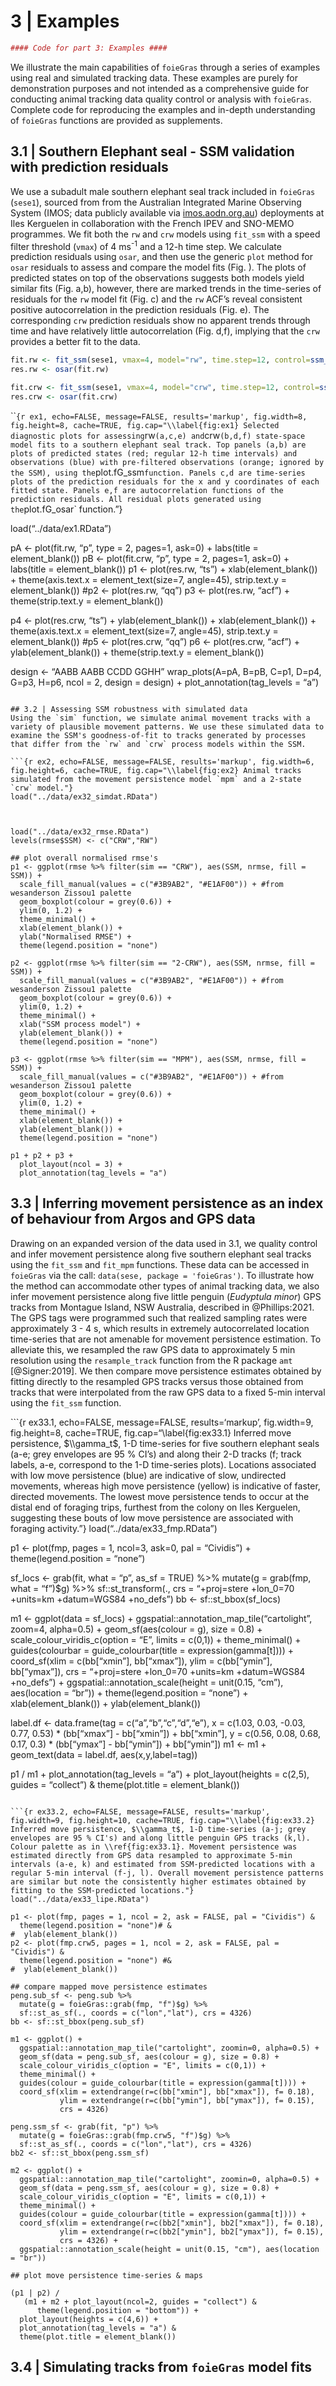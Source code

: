 # 3 | Examples

```r
#### Code for part 3: Examples ####
```
We illustrate the main capabilities of `foieGras` through a series of examples using real and simulated tracking data. These examples are purely for demonstration purposes and not intended as a comprehensive guide for conducting animal tracking data quality control or analysis with `foieGras`. Complete code for reproducing the examples and in-depth understanding of `foieGras` functions are provided as supplements.

## 3.1 | Southern Elephant seal - SSM validation with prediction residuals
We use a subadult male southern elephant seal track included in `foieGras` (`sese1`), sourced from from the Australian Integrated Marine Observing System (IMOS; data publicly available via [imos.aodn.org.au](http://imos.aodn.org.au)) deployments at Iles Kerguelen in collaboration with the French IPEV and SNO-MEMO programmes. We fit both the `rw` and `crw` models using `fit_ssm` with a speed filter threshold (`vmax`) of 4 ms^-1^ and a 12-h time step. We calculate prediction residuals using `osar`, and then use the generic `plot` method for `osar` residuals to assess and compare the model fits (Fig. \ref{fig:ex1}). The plots of predicted states on top of the observations suggests both models yield similar fits (Fig. \ref{fig:ex1}a,b), however, there are marked trends in the time-series of residuals for the `rw` model fit (Fig. \ref{fig:ex1}c) and the `rw` ACF's reveal consistent positive autocorrelation in the prediction residuals (Fig. \ref{fig:ex1}e). The corresponding `crw` prediction residuals show no apparent trends through time and have relatively little autocorrelation (Fig. \ref{fig:ex1}d,f), implying that the `crw` provides a better fit to the data.

```r
fit.rw <- fit_ssm(sese1, vmax=4, model="rw", time.step=12, control=ssm_control(verbose=0))
res.rw <- osar(fit.rw)

fit.crw <- fit_ssm(sese1, vmax=4, model="crw", time.step=12, control=ssm_control(verbose=0))
res.crw <- osar(fit.crw)
```

```{r ex1, echo=FALSE, message=FALSE, results='markup', fig.width=8, fig.height=8, cache=TRUE, fig.cap="\\label{fig:ex1} Selected diagnostic plots for assessing `rw` (a,c,e) and `crw` (b,d,f) state-space model fits to a southern elephant seal track. Top panels (a,b) are plots of predicted states (red; regular 12-h time intervals) and observations (blue) with pre-filtered observations (orange; ignored by the SSM), using the `plot.fG_ssm` function. Panels c,d are time-series plots of the prediction residuals for the x and y coordinates of each fitted state. Panels e,f are autocorrelation functions of the prediction residuals. All residual plots generated using the `plot.fG_osar` function."}

load("../data/ex1.RData")

pA <- plot(fit.rw, "p", type = 2, pages=1, ask=0) + 
  labs(title = element_blank())
pB <- plot(fit.crw, "p", type = 2, pages=1, ask=0) + 
  labs(title = element_blank())
p1 <- plot(res.rw, "ts") + 
  xlab(element_blank()) + 
  theme(axis.text.x = element_text(size=7, angle=45), 
        strip.text.y = element_blank())
#p2 <- plot(res.rw, "qq")
p3 <- plot(res.rw, "acf") + 
  theme(strip.text.y = element_blank())

p4 <- plot(res.crw, "ts") + 
  ylab(element_blank()) + 
  xlab(element_blank()) + 
  theme(axis.text.x = element_text(size=7, angle=45), 
        strip.text.y = element_blank())
#p5 <- plot(res.crw, "qq")
p6 <- plot(res.crw, "acf") + 
  ylab(element_blank()) + 
  theme(strip.text.y = element_blank())

design <- "AABB
           AABB
           CCDD
           GGHH"
wrap_plots(A=pA, B=pB, C=p1, D=p4, G=p3, H=p6, ncol = 2, design = design) + 
  plot_annotation(tag_levels = "a")
```

## 3.2 | Assessing SSM robustness with simulated data
Using the `sim` function, we simulate animal movement tracks with a variety of plausible movement patterns. We use these simulated data to examine the SSM's goodness-of-fit to tracks generated by processes that differ from the `rw` and `crw` process models within the SSM. 

```{r ex2, echo=FALSE, message=FALSE, results='markup', fig.width=6, fig.height=6, cache=TRUE, fig.cap="\\label{fig:ex2} Animal tracks simulated from the movement persistence model `mpm` and a 2-state `crw` model."}
load("../data/ex32_simdat.RData")



load("../data/ex32_rmse.RData")
levels(rmse$SSM) <- c("CRW","RW")

## plot overall normalised rmse's
p1 <- ggplot(rmse %>% filter(sim == "CRW"), aes(SSM, nrmse, fill = SSM)) + 
  scale_fill_manual(values = c("#3B9AB2", "#E1AF00")) + #from wesanderson Zissou1 palette 
  geom_boxplot(colour = grey(0.6)) + 
  ylim(0, 1.2) +
  theme_minimal() + 
  xlab(element_blank()) +
  ylab("Normalised RMSE") +
  theme(legend.position = "none")

p2 <- ggplot(rmse %>% filter(sim == "2-CRW"), aes(SSM, nrmse, fill = SSM)) + 
  scale_fill_manual(values = c("#3B9AB2", "#E1AF00")) + #from wesanderson Zissou1 palette 
  geom_boxplot(colour = grey(0.6)) + 
  ylim(0, 1.2) +
  theme_minimal() + 
  xlab("SSM process model") +
  ylab(element_blank()) +
  theme(legend.position = "none")

p3 <- ggplot(rmse %>% filter(sim == "MPM"), aes(SSM, nrmse, fill = SSM)) + 
  scale_fill_manual(values = c("#3B9AB2", "#E1AF00")) + #from wesanderson Zissou1 palette 
  geom_boxplot(colour = grey(0.6)) + 
  ylim(0, 1.2) +
  theme_minimal() + 
  xlab(element_blank()) +
  ylab(element_blank()) +
  theme(legend.position = "none")

p1 + p2 + p3 +
  plot_layout(ncol = 3) +
  plot_annotation(tag_levels = "a")

```


## 3.3 | Inferring movement persistence as an index of behaviour from Argos and GPS data
Drawing on an expanded version of the data used in 3.1, we quality control and infer movement persistence along five southern elephant seal tracks using the `fit_ssm` and `fit_mpm` functions. These data can be accessed in `foieGras` via the call: `data(sese, package = 'foieGras')`. To illustrate how the method can accommodate other types of animal tracking data, we also infer movement persistence along five little penguin (*Eudyptula minor*) GPS tracks from Montague Island, NSW Australia, described in @Phillips:2021. The GPS tags were programmed such that realized sampling rates were approximately 3 - 4 s, which results in extremely autocorrelated location time-series that are not amenable for movement persistence estimation. To alleviate this, we resampled the raw GPS data to approximately 5 min resolution using the `resample_track` function from the R package `amt` [@Signer:2019]. We then compare move persistence estimates obtained by fitting directly to the resampled GPS tracks versus those obtained from tracks that were interpolated from the raw GPS data to a fixed 5-min interval using the `fit_ssm` function.

 

```{r ex33.1, echo=FALSE, message=FALSE, results='markup', fig.width=9, fig.height=8, cache=TRUE, fig.cap="\\label{fig:ex33.1} Inferred move persistence, $\\gamma_t$, 1-D time-series for five southern elephant seals (a-e; grey envelopes are 95 % CI's) and along their 2-D tracks (f; track labels, a-e, correspond to the 1-D time-series plots). Locations associated with low move persistence (blue) are indicative of slow, undirected movements, whereas high move persistence (yellow) is indicative of faster, directed movements. The lowest move persistence tends to occur at the distal end of foraging trips, furthest from the colony on Iles Kerguelen, suggesting these bouts of low move persistence are associated with foraging activity."}
load("../data/ex33_fmp.RData")

p1 <- plot(fmp, pages = 1, ncol=3, ask=0, pal = "Cividis") +
  theme(legend.position = "none")

sf_locs <- grab(fit, what = "p", as_sf = TRUE) %>%
  mutate(g = grab(fmp, what = "f")$g) %>%
  sf::st_transform(., crs = "+proj=stere +lon_0=70 +units=km +datum=WGS84 +no_defs") 
bb <- sf::st_bbox(sf_locs)

m1 <- ggplot(data = sf_locs) +
  ggspatial::annotation_map_tile("cartolight", zoom=4, alpha=0.5) +
  geom_sf(aes(colour = g), size = 0.8) +
  scale_colour_viridis_c(option = "E", limits = c(0,1)) +
  theme_minimal() +
  guides(colourbar = guide_colourbar(title = expression(gamma[t]))) +
  coord_sf(xlim = c(bb["xmin"], bb["xmax"]), 
           ylim = c(bb["ymin"], bb["ymax"]),
           crs = "+proj=stere +lon_0=70 +units=km +datum=WGS84 +no_defs") +
  ggspatial::annotation_scale(height = unit(0.15, "cm"), aes(location = "br")) +
  theme(legend.position = "none") +
  xlab(element_blank()) +
  ylab(element_blank())

label.df <- data.frame(tag = c("a","b","c","d","e"), 
                        x = c(1.03, 0.03, -0.03, 0.77, 0.53) * 
                         (bb["xmax"] - bb["xmin"]) + bb["xmin"],
                        y = c(0.56, 0.08, 0.68, 0.17, 0.3) * 
                         (bb["ymax"] - bb["ymin"]) + bb["ymin"])
m1 <- m1 + 
  geom_text(data = label.df, aes(x,y,label=tag))

p1 / m1 +
  plot_annotation(tag_levels = "a") +
  plot_layout(heights = c(2,5), guides = "collect") &
  theme(plot.title = element_blank())

```

```{r ex33.2, echo=FALSE, message=FALSE, results='markup', fig.width=9, fig.height=10, cache=TRUE, fig.cap="\\label{fig:ex33.2} Inferred move persistence, $\\gamma_t$, 1-D time-series (a-j; grey envelopes are 95 % CI's) and along little penguin GPS tracks (k,l). Colour palette as in \\ref{fig:ex33.1}. Movement persistence was estimated directly from GPS data resampled to approximate 5-min intervals (a-e, k) and estimated from SSM-predicted locations with a regular 5-min interval (f-j, l). Overall movement persistence patterns are similar but note the consistently higher estimates obtained by fitting to the SSM-predicted locations."}
load("../data/ex33_lipe.RData")

p1 <- plot(fmp, pages = 1, ncol = 2, ask = FALSE, pal = "Cividis") &
  theme(legend.position = "none")# &
#  ylab(element_blank())
p2 <- plot(fmp.crw5, pages = 1, ncol = 2, ask = FALSE, pal = "Cividis") &
  theme(legend.position = "none") #&
#  ylab(element_blank())

## compare mapped move persistence estimates
peng.sub_sf <- peng.sub %>%
  mutate(g = foieGras::grab(fmp, "f")$g) %>%
  sf::st_as_sf(., coords = c("lon","lat"), crs = 4326)
bb <- sf::st_bbox(peng.sub_sf)

m1 <- ggplot() +
  ggspatial::annotation_map_tile("cartolight", zoomin=0, alpha=0.5) +
  geom_sf(data = peng.sub_sf, aes(colour = g), size = 0.8) +
  scale_colour_viridis_c(option = "E", limits = c(0,1)) +
  theme_minimal() +
  guides(colour = guide_colourbar(title = expression(gamma[t]))) +
  coord_sf(xlim = extendrange(r=c(bb["xmin"], bb["xmax"]), f= 0.18), 
           ylim = extendrange(r=c(bb["ymin"], bb["ymax"]), f= 0.15),
           crs = 4326)

peng.ssm_sf <- grab(fit, "p") %>%
  mutate(g = foieGras::grab(fmp.crw5, "f")$g) %>%
  sf::st_as_sf(., coords = c("lon","lat"), crs = 4326)
bb2 <- sf::st_bbox(peng.ssm_sf)

m2 <- ggplot() + 
  ggspatial::annotation_map_tile("cartolight", zoomin=0, alpha=0.5) +
  geom_sf(data = peng.ssm_sf, aes(colour = g), size = 0.8) +
  scale_colour_viridis_c(option = "E", limits = c(0,1)) +
  theme_minimal() +
  guides(colour = guide_colourbar(title = expression(gamma[t]))) +
  coord_sf(xlim = extendrange(r=c(bb2["xmin"], bb2["xmax"]), f= 0.18), 
           ylim = extendrange(r=c(bb2["ymin"], bb2["ymax"]), f= 0.15),
           crs = 4326) +
  ggspatial::annotation_scale(height = unit(0.15, "cm"), aes(location = "br"))

## plot move persistence time-series & maps

(p1 | p2) /
   (m1 + m2 + plot_layout(ncol=2, guides = "collect") &
      theme(legend.position = "bottom")) +
  plot_layout(heights = c(4,6)) +
  plot_annotation(tag_levels = "a") &
  theme(plot.title = element_blank())
```

## 3.4 | Simulating tracks from `foieGras` model fits

